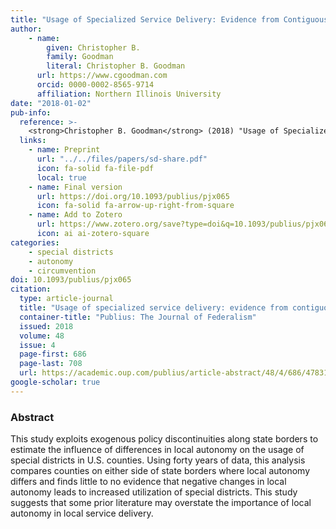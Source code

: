 ```yaml
---
title: "Usage of Specialized Service Delivery: Evidence from Contiguous Counties"
author: 
    - name: 
        given: Christopher B.
        family: Goodman
        literal: Christopher B. Goodman
      url: https://www.cgoodman.com
      orcid: 0000-0002-8565-9714
      affiliation: Northern Illinois University
date: "2018-01-02"
pub-info:
  reference: >-
    <strong>Christopher B. Goodman</strong> (2018) "Usage of Specialized Service Delivery: Evidence from Contiguous Counties." <em>Publius: The Journal of Federalism</em> 48 (4): 686-708, doi: <a href="https://doi.org/10.1093/publius/pjx065" target="_blank" rel="noopener noreferrer"><code>10.1093/publius/pjx065</code></a>
  links:
    - name: Preprint
      url: "../../files/papers/sd-share.pdf"
      icon: fa-solid fa-file-pdf
      local: true
    - name: Final version
      url: https://doi.org/10.1093/publius/pjx065
      icon: fa-solid fa-arrow-up-right-from-square
    - name: Add to Zotero
      url: https://www.zotero.org/save?type=doi&q=10.1093/publius/pjx065
      icon: ai ai-zotero-square
categories:
    - special districts
    - autonomy
    - circumvention
doi: 10.1093/publius/pjx065
citation:
  type: article-journal
  title: "Usage of specialized service delivery: evidence from contiguous counties"
  container-title: "Publius: The Journal of Federalism"
  issued: 2018
  volume: 48
  issue: 4
  page-first: 686
  page-last: 708
  url: https://academic.oup.com/publius/article-abstract/48/4/686/4783109
google-scholar: true
---
```


### Abstract
This study exploits exogenous policy discontinuities along state borders to estimate the influence of differences in local autonomy on the usage of special districts in U.S. counties. Using forty years of data, this analysis compares counties on either side of state borders where local autonomy differs and finds little to no evidence that negative changes in local autonomy leads to increased utilization of special districts. This study suggests that some prior literature may overstate the importance of local autonomy in local service delivery.